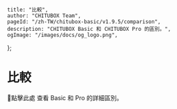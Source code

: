 
	title: "比較",
	author: "CHITUBOX Team",
	pageId: "/zh-TW/chitubox-basic/v1.9.5/comparison",
	description: "CHITUBOX Basic 和 CHITUBOX Pro 的區別。",
	ogImage: "/images/docs/og_logo.png",
};

# 比較

<SpanA href="https://www.chitubox.com/zh-Hans/page/chitubox-vs">📃點擊此處</SpanA> 查看 Basic 和 Pro 的詳細區別。

